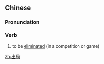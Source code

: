 ==Chinese==
{{zh-forms}}

===Pronunciation===
{{zh-pron
|m=chūjú
|c=ceot1 guk6
|mn=chhut-kio̍k
|cat=v
}}

===Verb===
{{zh-verb}}

# to be [[eliminate]]d (in a competition or game)

[[zh:出局]]